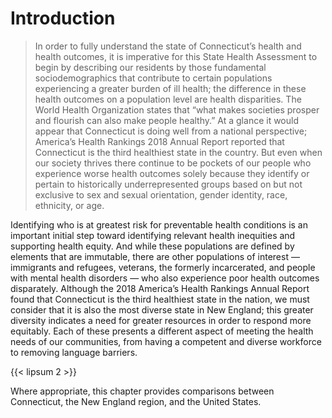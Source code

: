 # Introduction

> In order to fully understand the state of Connecticut’s health and health
> outcomes, it is imperative for this State Health Assessment to begin by
> describing our residents by those fundamental sociodemographics that contribute
> to certain populations experiencing a greater burden of ill health; the
> difference in these health outcomes on a population level are health
> disparities. The World Health Organization states that “what makes societies
> prosper and flourish can also make people healthy.” At a glance it would appear
> that Connecticut is doing well from a national perspective; America’s Health
> Rankings 2018 Annual Report reported that Connecticut is the third healthiest
> state in the country. But even when our society thrives there continue to be
> pockets of our people who experience worse health outcomes solely because they
> identify or pertain to historically underrepresented groups based on but not
> exclusive to sex and sexual orientation, gender identity, race, ethnicity, or
> age.

Identifying who is at greatest risk for preventable health conditions is an
important initial step toward identifying relevant health inequities and
supporting health equity. And while these populations are defined by elements
that are immutable, there are other populations of interest — immigrants and
refugees, veterans, the formerly incarcerated, and people with mental health
disorders — who also experience poor health outcomes disparately. Although the
2018 America’s Health Rankings Annual Report found that Connecticut is the third
healthiest state in the nation, we must consider that it is also the most
diverse state in New England; this greater diversity indicates a need for
greater resources in order to respond more equitably. Each of these presents a
different aspect of meeting the health needs of our communities, from having a
competent and diverse workforce to removing language barriers.

{{< lipsum 2 >}}

Where appropriate, this chapter provides comparisons between
Connecticut, the New England region, and the United States.


